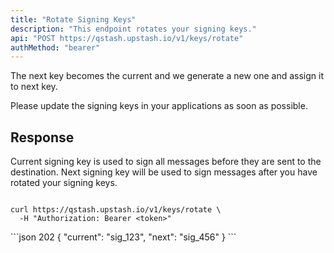 ```yaml
---
title: "Rotate Signing Keys"
description: "This endpoint rotates your signing keys."
api: "POST https://qstash.upstash.io/v1/keys/rotate"
authMethod: "bearer"
---
```


The next key becomes the current and we generate a new one and assign it to next key.

Please update the signing keys in your applications as soon as possible.

## Response

<ResponseField name="current" type="string" required >
Current signing key is used to sign all messages before they are sent to the destination.

</ResponseField>
<ResponseField name="next" type="string" required >
Next signing key will be used to sign messages after you have rotated your signing keys.

</ResponseField>

<RequestExample>

```shell curl

curl https://qstash.upstash.io/v1/keys/rotate \
  -H "Authorization: Bearer <token>"

```

</RequestExample>

<ResponseExample>
```json 202
{
  "current": "sig_123",
  "next": "sig_456"
}
```

</ResponseExample>
